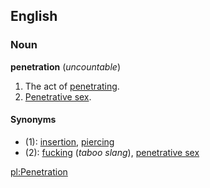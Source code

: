 ==English==
===Noun===
'''penetration''' (''uncountable'')

#The act of [[penetrate|penetrating]].
#[[Penetrative sex]].

====Synonyms====
*(1): [[insertion]], [[piercing]] <!--are these true synonyms?-->
*(2): [[fucking]] (''taboo slang''), [[penetrative sex]]

[[pl:Penetration]]